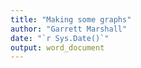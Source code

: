 ```yaml
---
title: "Making some graphs"
author: "Garrett Marshall"
date: "`r Sys.Date()`"
output: word_document
---
```



